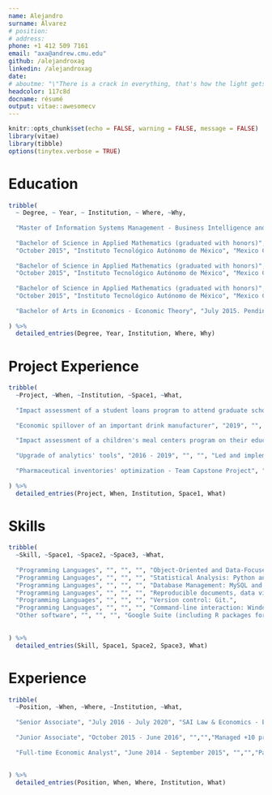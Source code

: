 ```yaml
---
name: Alejandro
surname: Álvarez
# position: 
# address: 
phone: +1 412 509 7161
email: "axa@andrew.cmu.edu"
github: /alejandroxag
linkedin: /alejandroxag
date: 
# aboutme: "\"There is a crack in everything, that's how the light gets in\". Leonard Cohen. \"Anthem\". The Future, 1992."
headcolor: 117c8d
docname: résumé
output: vitae::awesomecv
---
```


```r

knitr::opts_chunk$set(echo = FALSE, warning = FALSE, message = FALSE)
library(vitae)
library(tibble)
options(tinytex.verbose = TRUE)

```

# Education

```r

tribble(
  ~ Degree, ~ Year, ~ Institution, ~ Where, ~Why,
  
  "Master of Information Systems Management - Business Intelligence and Data Analytics", "December 2021 (expected)", "Carnegie Mellon University, Heinz College", "Pittsburgh, PA", "Coursework (Fall 2020 - Spring 2021): Object-Oriented Programming, Machine Learning for Problem Solving, Distributed Systems for ISM, Database Management, Unstructured Data Analytics, Applied Econometrics, Advanced Business Analytics, Writing for ISM.",
  
  "Bachelor of Science in Applied Mathematics (graduated with honors)",
  "October 2015", "Instituto Tecnológico Autónomo de México", "Mexico City, Mexico", "Thesis work: \"Random Variants of the Kaczmarz Method\", 2015. Independent and individual study focused on the theoretical background and computational efficiency behind two of the random variants of this algorithm to numerically solve linear systems.",
  
  "Bachelor of Science in Applied Mathematics (graduated with honors)",
  "October 2015", "Instituto Tecnológico Autónomo de México", "Mexico City, Mexico", "Coursework: Numerical Analysis, Linear Programming, Numerical Optimization, Applied Statistics, Linear Algebra, Real Analysis, Functional Analysis, Measure Theory; Applied Data Science Workshop at Carnegie Mellon University (Fall 2015).",
  
  "Bachelor of Science in Applied Mathematics (graduated with honors)",
  "October 2015", "Instituto Tecnológico Autónomo de México", "Mexico City, Mexico", "Adjunct Faculty Member of the Probability and Statistics Department (Spring 2015) and the Mathematics Department (Spring 2013 - Fall 2014).",
  
  "Bachelor of Arts in Economics - Economic Theory", "July 2015. Pending graduation", "", "", "Coursework: Advanced Microeconometrics, Advanced Macroeconometrics, Consumer Theory, General Equilibrium Theory, Game Theory.",
  
) %>%
  detailed_entries(Degree, Year, Institution, Where, Why)

```

# Project Experience

```r

tribble(
  ~Project, ~When, ~Institution, ~Space1, ~What,
  
  "Impact assessment of a student loans program to attend graduate school abroad", "2020", "SAI Law & Economics", "", "Designed and coducted an extensive electronic survey among the historical beneficiaries of the program. Managed the data gathering and cleansing process. Conducted the econometric analysis to assess the profiles on which the program had more impact.",
  
  "Economic spillover of an important drink manufacturer", "2019", "", "", "Gathered information of sales, employees and supplies purchases by product of 11 companies in 32 states in Mexico. Designed a relational database to store such information. Developed an R package to implement Input-Output methodologies. Delivered through an R Bookdown.",
  
  "Impact assessment of a children's meal centers program on their education.", "2018", "", "", "Worked with the program's information and public information from the Mexican Population Census to create control groups through a propensity score matching methodology, and measure the difference in school attendance rates.",
  
  "Upgrade of analytics' tools", "2016 - 2019", "", "", "Led and implemented Economic Consulting Team's toolbox migration, from 100% Excel usage to 100% R usage, which allowed the firm and the team to take high-profile projects which otherwise wouldn't have took. Actively trained firm's Partners, Junior Associates, and Analysts, in the usage of R Programming Language. Shifted from Sharepoint to Git as my team's main version control tool. Self-taught to programming with R and using Git.",
  
  "Pharmaceutical inventories' optimization - Team Capstone Project", "Summer 2015", "UPMC Enterprises - Carnegie Mellon University", "", "Developed a predictive algorithm with Python to make projections about the drugs needed to be purchased, based on the patients' visits and medical records, which consisted in estimating multivariate distributions to find the optimal quantities in terms of a loss function.",
  
) %>%
  detailed_entries(Project, When, Institution, Space1, What)

```

# Skills

```r

tribble(
  ~Skill, ~Space1, ~Space2, ~Space3, ~What,
  
  "Programming Languages", "", "", "", "Object-Oriented and Data-Focused Programming: Python, Java and R (package development).",
  "Programming Languages", "", "", "", "Statistical Analysis: Python and R.",
  "Programming Languages", "", "", "", "Database Management: MySQL and Oracle SQL Developer.",
  "Programming Languages", "", "", "", "Reproducible documents, data visualization and markup languages: R, R Markdown, Shiny, Jupyter, LaTeX. Notions of HTML, CSS and XML.",
  "Programming Languages", "", "", "", "Version control: Git.",
  "Programming Languages", "", "", "", "Command-line interaction: Windows PowerShell.",
  "Other software", "", "", "", "Google Suite (including R packages for interacting with it), Microsoft Office Suite (Core apps).",
  
  
) %>%
  detailed_entries(Skill, Space1, Space2, Space3, What)

```

# Experience

```r

tribble(
  ~Position, ~When, ~Where, ~Institution, ~What,
  
  "Senior Associate", "July 2016 - July 2020", "SAI Law & Economics - Economic Consulting Team","Mexico City, Mexico","Directly managed +50 projects, in charge of their strategic and methodological planning, and their technical execution (Statistical Analysis, Data visualization, Database Design, Economic analysis). Participated in +100 projects for +100 clients. Billed +1.1 Million USD. Coordinated the JA's and BA's team. Senior Associate with the highest tenure in the firm since 2017, and with the shortest period as Junior Associate in firm's history.",
  
  "Junior Associate", "October 2015 - June 2016", "","","Managed +10 projects and participated in +20 projects. Supervised and improved teams' usage of tools and technics for data cleansing and visualization, and statistical and economic analysis. Immediately promoted after graduation.",
  
  "Full-time Economic Analyst", "June 2014 - September 2015", "","","Participated in +30 projects. Pioneered the use of R Programming Language.",
  
  
) %>%
  detailed_entries(Position, When, Where, Institution, What)

```



